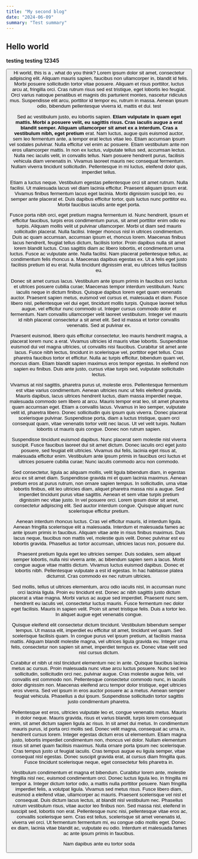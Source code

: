 ```yaml
---
title: "My second blog"
date: "2024-06-09"
summary: "Test summary"
---
```


## Hello world

**testing testing 12345**

<Button label="hello button" variant="primary" />
Hi world, this is a <Link
  href="https://google.com"
  label="link"
  target="_blank"
/>
, what do you think? Lorem ipsum dolor sit amet, consectetur adipiscing elit. Aliquam
mauris sapien, faucibus non ullamcorper in, blandit id felis. Morbi posuere sollicitudin
tortor vitae posuere. Aliquam et risus porttitor, luctus arcu at, fringilla orci.
Cras rutrum risus sed est tristique, eget lobortis leo feugiat. Orci varius natoque
penatibus et magnis dis parturient montes, nascetur ridiculus mus. Suspendisse elit
arcu, porttitor id tempor eu, rutrum in massa. Aenean ipsum odio, bibendum pellentesque
viverra id, mattis et dui. test

Sed ac vestibulum justo, eu lobortis sapien. **Etiam vulputate in quam eget mattis. Morbi a posuere velit, eu sagittis risus. Cras iaculis augue a erat blandit semper. Aliquam ullamcorper sit amet ex a interdum. Cras a vestibulum nibh, eget pretium** erat. Nam luctus, augue quis euismod auctor, sem leo fermentum ante, a tempor erat lectus vitae leo. Etiam accumsan ipsum vel sodales pulvinar. Nulla efficitur vel enim ac posuere. Etiam vestibulum ante non eros ullamcorper mattis. In non ex luctus, vulputate tellus sed, accumsan lectus. Nulla nec iaculis velit, in convallis tellus. Nam posuere hendrerit purus, facilisis vehicula diam venenatis in. Vivamus laoreet mauris nec consequat fermentum. Nullam viverra tincidunt sollicitudin. Pellentesque in mi luctus, eleifend dolor quis, imperdiet tellus.

Etiam a luctus neque. Vestibulum egestas pellentesque orci sit amet rutrum. Nulla facilisi. Ut malesuada lacus vel diam lacinia efficitur. Praesent aliquam ipsum erat. Vivamus finibus fermentum lacus eget lacinia. Morbi dignissim suscipit leo, eu semper ante placerat et. Duis dapibus efficitur tortor, quis luctus nunc porttitor eu. Morbi faucibus iaculis ante eget porta.

Fusce porta nibh orci, eget pretium magna fermentum id. Nunc hendrerit, ipsum et efficitur faucibus, turpis eros condimentum purus, sit amet porttitor enim odio eu turpis. Aliquam mollis velit ut pulvinar ullamcorper. Morbi ut diam sed mauris sollicitudin placerat. Nulla facilisi. Integer rhoncus nisl in ultrices condimentum. Duis ac quam accumsan, accumsan ipsum et, rhoncus lorem. Maecenas finibus lacus hendrerit, feugiat tellus dictum, facilisis tortor. Proin dapibus nulla sit amet lorem blandit luctus. Cras sagittis diam ac libero lobortis, et condimentum urna luctus. Fusce ac vulputate ante. Nulla facilisi. Nam placerat pellentesque tellus, ac condimentum felis rhoncus a. Maecenas dapibus egestas ex. Ut a felis eget justo facilisis pretium id eu erat. Nulla tincidunt dignissim erat, eu ultrices tellus facilisis eu.

Donec sit amet cursus lacus. Vestibulum ante ipsum primis in faucibus orci luctus et ultrices posuere cubilia curae; Maecenas tempor interdum vestibulum. Nunc iaculis neque in dictum finibus. Quisque dapibus lorem eget quam venenatis auctor. Praesent sapien metus, euismod vel cursus et, malesuada et diam. Fusce libero nisl, pellentesque vel dui eget, tincidunt mollis turpis. Quisque laoreet tellus augue, vel efficitur nunc commodo ut. Integer cursus commodo dolor et fermentum. Nam convallis ullamcorper velit laoreet vestibulum. Integer vel mauris id nibh placerat consectetur a sit amet elit. Sed id massa et tortor convallis venenatis. Sed at pulvinar ex.

Praesent euismod, libero quis efficitur consectetur, leo mauris hendrerit magna, a placerat lorem nunc a erat. Vivamus ultricies id mauris vitae lobortis. Suspendisse euismod dui vel magna ultricies, ut convallis nisi faucibus. Curabitur sit amet ante lacus. Fusce nibh lectus, tincidunt in scelerisque vel, porttitor eget tellus. Cras pharetra faucibus tortor et efficitur. Nulla ac turpis efficitur, bibendum quam vel, rhoncus diam. Etiam blandit sapien maximus eros tempor egestas. In eleifend non sapien eu finibus. Duis ante justo, cursus vitae turpis sed, vulputate sollicitudin lectus.

Vivamus at nisl sagittis, pharetra purus ut, molestie eros. Pellentesque fermentum est vitae varius condimentum. Aenean ultricies nunc ut felis eleifend gravida. Mauris dapibus, lacus ultrices hendrerit luctus, diam massa imperdiet neque, malesuada commodo sem libero at arcu. Mauris tempor erat leo, sit amet pharetra quam accumsan eget. Etiam a convallis lacus. Vivamus in leo semper, vulputate velit id, pharetra libero. Donec sollicitudin quis ipsum quis viverra. Donec placerat scelerisque pulvinar. Suspendisse porta, diam a luctus tristique, quam orci consequat quam, vitae venenatis tortor velit nec lacus. Ut vel velit turpis. Nullam lobortis ut mauris quis congue. Donec non rutrum sapien.

Suspendisse tincidunt euismod dapibus. Nunc placerat sem molestie nisl viverra suscipit. Fusce faucibus laoreet dui sit amet dictum. Donec iaculis orci eget justo posuere, sed feugiat elit ultricies. Vivamus dui felis, lacinia eget risus at, malesuada efficitur enim. Vestibulum ante ipsum primis in faucibus orci luctus et ultrices posuere cubilia curae; Nunc iaculis commodo arcu non commodo.

Sed consectetur, ligula ac aliquam mollis, velit ligula bibendum diam, in egestas arcu ex sit amet diam. Suspendisse gravida mi et quam lacinia maximus. Aenean pretium eros at purus rutrum, non ornare sapien tempus. In sollicitudin, urna vitae lobortis finibus, elit leo ultricies diam, aliquet pharetra massa nisi a augue. Sed imperdiet tincidunt purus vitae sagittis. Aenean et sem vitae turpis pretium dignissim nec vitae justo. In vel posuere orci. Lorem ipsum dolor sit amet, consectetur adipiscing elit. Sed auctor interdum congue. Quisque aliquet nunc scelerisque efficitur pretium.

Aenean interdum rhoncus luctus. Cras vel efficitur mauris, id interdum ligula. Aenean fringilla scelerisque elit a malesuada. Interdum et malesuada fames ac ante ipsum primis in faucibus. Aliquam vitae ante in risus finibus maximus. Duis lacus neque, faucibus non mattis vel, molestie quis velit. Donec pulvinar est eu lobortis gravida. Phasellus ac tortor accumsan, ultricies lacus non, posuere dui.

Praesent pretium ligula eget leo ultricies semper. Duis sodales, sem aliquet semper lobortis, nulla nisi viverra ante, ac bibendum sapien sem a lacus. Morbi congue augue vitae mattis dictum. Vivamus luctus euismod dapibus. Donec et lobortis nibh. Pellentesque vulputate a est id egestas. In hac habitasse platea dictumst. Cras commodo ex nec rutrum ultricies.

Sed mollis, tellus ut ultrices elementum, arcu odio iaculis nisl, in accumsan nunc orci lacinia ligula. Proin eu tincidunt est. Donec ac nibh sagittis justo dictum placerat a vitae magna. Morbi varius ac augue sed imperdiet. Praesent nunc sem, hendrerit eu iaculis vel, consectetur luctus mauris. Fusce fermentum nec dolor eget facilisis. Mauris in sapien velit. Proin sit amet tristique felis. Duis a tortor leo. In aliquet augue eget venenatis congue.

Quisque eleifend elit consectetur dictum tincidunt. Vestibulum bibendum semper tempus. Ut massa elit, imperdiet eu efficitur sit amet, tincidunt vel quam. Sed scelerisque facilisis quam. In congue purus vel ipsum pretium, at facilisis massa mattis. Aliquam blandit molestie magna, vel ultrices ligula gravida eu. Integer urna felis, consectetur non sapien sit amet, imperdiet tempus ex. Donec vitae velit sed nisl cursus dictum.

Curabitur et nibh ut nisl tincidunt elementum nec in ante. Quisque faucibus lacinia metus ac cursus. Proin malesuada nunc vitae arcu luctus posuere. Nunc sed leo sollicitudin, sollicitudin orci nec, pulvinar augue. Cras molestie augue felis, vel convallis est commodo non. Pellentesque consectetur commodo nunc, in iaculis dolor dignissim non. Maecenas eleifend arcu tempor dolor tristique, eget ultricies eros viverra. Sed vel ipsum in eros auctor posuere ac a metus. Aenean semper feugiat vehicula. Phasellus a dui ipsum. Suspendisse sollicitudin tortor sagittis justo condimentum pharetra.

Pellentesque est eros, ultricies vulputate leo et, congue venenatis metus. Mauris in dolor neque. Mauris gravida, risus et varius blandit, turpis lorem consequat enim, sit amet dictum sapien ligula ac risus. In sit amet dui metus. In condimentum mauris purus, id porta orci mollis sed. Donec velit magna, consequat ac urna in, hendrerit cursus lorem. Integer egestas dictum eros ut elementum. Etiam magna justo, lobortis imperdiet condimentum non, rhoncus vel dolor. Nullam elementum risus sit amet quam facilisis maximus. Nulla ornare porta ipsum nec scelerisque. Cras tempus justo ut feugiat iaculis. Cras tempus augue eu ligula semper, vitae consequat nisl egestas. Donec suscipit gravida erat, at cursus diam fringilla quis. Fusce tincidunt scelerisque neque, eget consectetur felis pharetra in.

Vestibulum condimentum et magna et bibendum. Curabitur lorem ante, molestie fringilla nisl nec, euismod condimentum orci. Donec luctus ligula leo, in fringilla mi tempor a. Integer dictum tortor odio, a mattis nulla porttitor posuere. Nam fringilla imperdiet felis, a volutpat ligula. Vivamus sed metus risus. Fusce libero diam, euismod a eleifend vitae, ullamcorper ac mauris. Praesent scelerisque vel nisl et consequat. Duis dictum lacus lectus, at blandit nisl vestibulum nec. Phasellus rutrum vestibulum risus, vitae auctor leo finibus non. Sed massa nisl, eleifend in suscipit sed, lobortis non erat. Pellentesque nunc nisi, pellentesque vitae eros ac, convallis scelerisque sem. Cras est tellus, scelerisque sit amet venenatis id, viverra vel orci. Ut fermentum fermentum mi, eu congue odio mollis eget. Donec ex diam, lacinia vitae blandit ac, vulputate eu odio. Interdum et malesuada fames ac ante ipsum primis in faucibus.

Nam dapibus ante eu tortor soda
